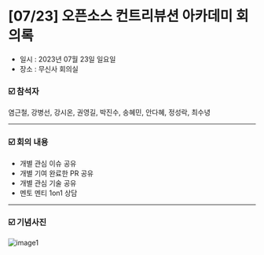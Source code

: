 # [07/23] 오픈소스 컨트리뷰션 아카데미 회의록

- 일시 : 2023년 07월 23일 일요일
- 장소 : 무신사 회의실

### ☑️  참석자

염근철, 강병선, 강시온, 권영길, 박진수, 송혜민, 안다혜, 정성락, 최수녕    

---

### ☑️  회의 내용

- 개별 관심 이슈 공유
- 개별 기여 완료한 PR 공유
- 개별 관심 기술 공유
- 멘토 멘티 1on1 상담

---

### ☑️  기념사진

![image1](./images/230723_1.jpg)
